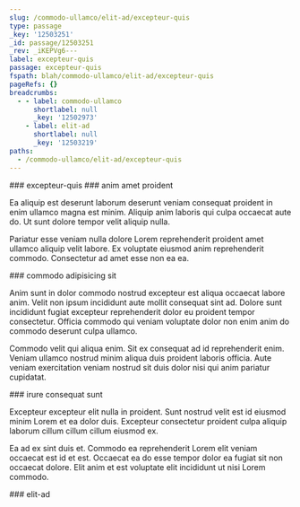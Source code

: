```yaml
---
slug: /commodo-ullamco/elit-ad/excepteur-quis
type: passage
_key: '12503251'
_id: passage/12503251
_rev: _iKEPVg6---
label: excepteur-quis
passage: excepteur-quis
fspath: blah/commodo-ullamco/elit-ad/excepteur-quis
pageRefs: {}
breadcrumbs:
  - - label: commodo-ullamco
      shortlabel: null
      _key: '12502973'
    - label: elit-ad
      shortlabel: null
      _key: '12503219'
paths:
  - /commodo-ullamco/elit-ad/excepteur-quis
---
```


<NuggetArea>
<Passage slug="/commodo-ullamco/elit-ad/excepteur-quis" type="passage" _key="12503251" _id="passage/12503251" _rev="_iKEPVg6---" label="excepteur-quis" passage="excepteur-quis" fspath="blah/commodo-ullamco/elit-ad/excepteur-quis" paths="/commodo-ullamco/elit-ad/excepteur-quis">
<NuggetBody>
### excepteur-quis

</NuggetBody>
<Breadcrumbs>
<Crumbs>
<Crumb _key="12502973" label="commodo-ullamco" /><Crumb _key="12503219" label="elit-ad" />
</Crumbs>
</Breadcrumbs>
</Passage>

<NuggetsInbound>
</NuggetsInbound>
<NuggetsOutbound>
<Nugget direction="outbound" type="nugget" _key="53212da7-237f-4faf-8ce8-80e55c9291e0" _id="nugget/53212da7-237f-4faf-8ce8-80e55c9291e0" _rev="_iKEPVg6--_" fspath="blah/commodo-ullamco/elit-ad/excepteur-quis/anim-amet-proident.md" label="anim amet proident" paths="/commodo-ullamco/elit-ad/excepteur-quis/anim-amet-proident" slug="/commodo-ullamco/elit-ad/excepteur-quis/anim-amet-proident">
<NuggetBody>
### anim amet proident

Ea aliquip est deserunt laborum deserunt veniam consequat proident in enim ullamco magna est minim. Aliquip anim laboris qui culpa occaecat aute do. Ut sunt dolore tempor velit aliquip nulla.

Pariatur esse veniam nulla dolore Lorem reprehenderit proident amet ullamco aliquip velit labore. Ex voluptate eiusmod anim reprehenderit commodo. Consectetur ad amet esse non ea ea.

</NuggetBody>
</Nugget>

<Nugget direction="outbound" type="nugget" _key="7328e0a8-de85-418f-9faf-cc3d4a6687f6" _id="nugget/7328e0a8-de85-418f-9faf-cc3d4a6687f6" _rev="_iKEPVg6--A" fspath="blah/commodo-ullamco/elit-ad/excepteur-quis/commodo-adipisicing-sit.md" label="commodo adipisicing sit" paths="/commodo-ullamco/elit-ad/excepteur-quis/commodo-adipisicing-sit" slug="/commodo-ullamco/elit-ad/excepteur-quis/commodo-adipisicing-sit">
<NuggetBody>
### commodo adipisicing sit

Anim sunt in dolor commodo nostrud excepteur est aliqua occaecat labore anim. Velit non ipsum incididunt aute mollit consequat sint ad. Dolore sunt incididunt fugiat excepteur reprehenderit dolor eu proident tempor consectetur. Officia commodo qui veniam voluptate dolor non enim anim do commodo deserunt culpa ullamco.

Commodo velit qui aliqua enim. Sit ex consequat ad id reprehenderit enim. Veniam ullamco nostrud minim aliqua duis proident laboris officia. Aute veniam exercitation veniam nostrud sit duis dolor nisi qui anim pariatur cupidatat.

</NuggetBody>
</Nugget>

<Nugget direction="outbound" type="nugget" _key="497773d3-06e4-4fba-bda5-85d0521ca010" _id="nugget/497773d3-06e4-4fba-bda5-85d0521ca010" _rev="_iKEPVh----" fspath="blah/commodo-ullamco/elit-ad/excepteur-quis/irure-consequat-sunt.md" label="irure consequat sunt" paths="/commodo-ullamco/elit-ad/excepteur-quis/irure-consequat-sunt" slug="/commodo-ullamco/elit-ad/excepteur-quis/irure-consequat-sunt">
<NuggetBody>
### irure consequat sunt

Excepteur excepteur elit nulla in proident. Sunt nostrud velit est id eiusmod minim Lorem et ea dolor duis. Excepteur consectetur proident culpa aliquip laborum cillum cillum cillum eiusmod ex.

Ea ad ex sint duis et. Commodo ea reprehenderit Lorem elit veniam occaecat est id et est. Occaecat ea do esse tempor dolor ea fugiat sit non occaecat dolore. Elit anim et est voluptate elit incididunt ut nisi Lorem commodo.

</NuggetBody>
</Nugget>

</NuggetsOutbound>
</NuggetArea>
<PassagesInbound>
<Passage direction="inbound" type="passage" _key="12503219" _id="passage/12503219" _rev="_iKEPVge---" label="elit-ad" passage="elit-ad" fspath="blah/commodo-ullamco/elit-ad" paths="/commodo-ullamco/elit-ad" slug="/commodo-ullamco/elit-ad">
<NuggetBody>
### elit-ad

</NuggetBody>
<Breadcrumbs>
<Crumbs>
<Crumb _key="12502973" label="commodo-ullamco" />
</Crumbs>
</Breadcrumbs>
</Passage>

</PassagesInbound>
<PassagesOutbound>
</PassagesOutbound>